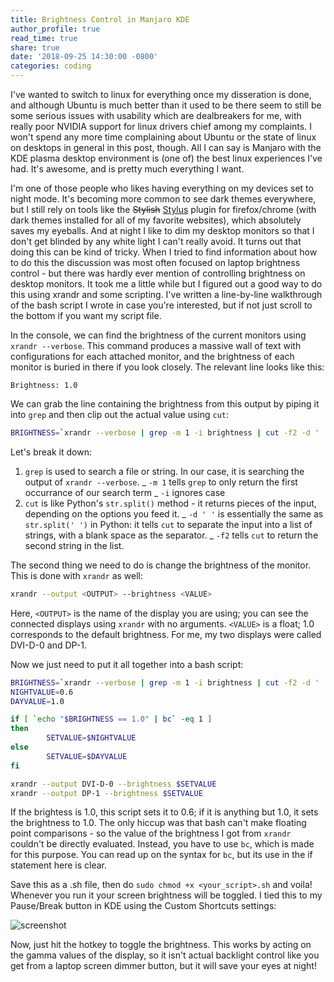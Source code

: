 ```yaml
---
title: Brightness Control in Manjaro KDE
author_profile: true
read_time: true
share: true
date: '2018-09-25 14:30:00 -0800'
categories: coding
---
```


I've wanted to switch to linux for everything once my disseration is done, and although Ubuntu is
much better than it used to be there seem to still be some serious issues with usability which are
dealbreakers for me, with really poor NVIDIA support for linux drivers chief among my complaints. I
won't spend any more time complaining about Ubuntu or the state of linux on desktops in general in
this post, though. All I can say is Manjaro with the KDE plasma desktop environment is (one of) the
best linux experiences I've had. It's awesome, and is pretty much everything I want.

I'm one of those people who likes having everything on my devices set to night mode. It's becoming
more common to see dark themes everywhere, but I still rely on tools like the ~~Stylish~~
[Stylus](https://chrome.google.com/webstore/detail/stylus/clngdbkpkpeebahjckkjfobafhncgmne?hl=en)
plugin for firefox/chrome (with dark themes installed for all of my favorite websites), which
absolutely saves my eyeballs. And at night I like to dim my desktop monitors so that I don't get
blinded by any white light I can't really avoid. It turns out that doing this can be kind of tricky.
When I tried to find information about how to do this the discussion was most often focused on
laptop brightness control - but there was hardly ever mention of controlling brightness on desktop
monitors. It took me a little while but I figured out a good way to do this using xrandr and some
scripting. I've written a line-by-line walkthrough of the bash script I wrote in case you're
interested, but if not just scroll to the bottom if you want my script file.

In the console, we can find the brightness of the current monitors using `xrandr --verbose`. This
command produces a massive wall of text with configurations for each attached monitor, and the
brightness of each monitor is buried in there if you look closely. The relevant line looks like
this:

```
Brightness: 1.0
```

We can grab the line containing the brightness from this output by piping it into `grep` and then
clip out the actual value using `cut`:

```bash
BRIGHTNESS=`xrandr --verbose | grep -m 1 -i brightness | cut -f2 -d ' '`
```

Let's break it down:

1. `grep` is used to search a file or string. In our case, it is searching the output of `xrandr --verbose`.
   _ `-m 1` tells `grep` to only return the first occurrance of our search term
   _ `-i` ignores case
2. `cut` is like Python's `str.split()` method - it returns pieces of the input, depending on the
   options you feed it.
   _ `-d ' '` is essentially the same as `str.split(' ')` in Python: it tells `cut` to separate the
   input into a list of strings, with a blank space as the separator.
   _ `-f2` tells `cut` to return the second string in the list.

The second thing we need to do is change the brightness of the monitor. This is done with `xrandr` as well:

```bash
xrandr --output <OUTPUT> --brightness <VALUE>
```

Here, `<OUTPUT>` is the name of the display you are using; you can see the connected displays using
`xrandr` with no arguments. `<VALUE>` is a float; 1.0 corresponds to the default brightness. For me,
my two displays were called DVI-D-0 and DP-1.

Now we just need to put it all together into a bash script:

```bash
BRIGHTNESS=`xrandr --verbose | grep -m 1 -i brightness | cut -f2 -d ' '`
NIGHTVALUE=0.6
DAYVALUE=1.0

if [ `echo "$BRIGHTNESS == 1.0" | bc` -eq 1 ]
then
        SETVALUE=$NIGHTVALUE
else
        SETVALUE=$DAYVALUE
fi

xrandr --output DVI-D-0 --brightness $SETVALUE
xrandr --output DP-1 --brightness $SETVALUE
```

If the brightess is 1.0, this script sets it to 0.6; if it is anything but 1.0, it sets the
brightness to 1.0. The only hiccup was that bash can't make floating point comparisons - so the
value of the brightness I got from `xrandr` couldn't be directly evaluated. Instead, you have to use
`bc`, which is made for this purpose. You can read up on the syntax for `bc`, but its use in the if
statement here is clear.

Save this as a .sh file, then do `sudo chmod +x <your_script>.sh` and voila! Whenever you run it
your screen brightness will be toggled. I tied this to my Pause/Break button in KDE using the Custom
Shortcuts settings:

![screenshot](./Screenshot_20180925_221931.png)

Now, just hit the hotkey to toggle the brightness. This works by acting on the gamma values of the
display, so it isn't actual backlight control like you get from a laptop screen dimmer button, but
it will save your eyes at night!
